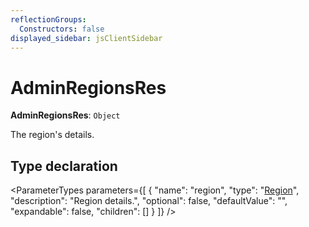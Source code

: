 ```yaml
---
reflectionGroups:
  Constructors: false
displayed_sidebar: jsClientSidebar
---
```



# AdminRegionsRes

 **AdminRegionsRes**: `Object`

The region's details.

## Type declaration

<ParameterTypes parameters={[
  {
    "name": "region",
    "type": "[Region](../classes/js_client.internal.Region.mdx)",
    "description": "Region details.",
    "optional": false,
    "defaultValue": "",
    "expandable": false,
    "children": []
  }
]} />
